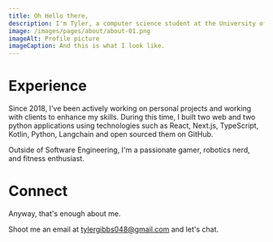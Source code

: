 ```yaml
---
title: Oh Hello there,
description: I'm Tyler, a computer science student at the University of Oklahoma
image: /images/pages/about/about-01.png
imageAlt: Profile picture
imageCaption: And this is what I look like.
---
```


# Experience

Since 2018, I've been actively working on personal projects and working with clients to enhance my skills.
During this time, I built two web and two python applications using technologies
such as React, Next.js, TypeScript, Kotlin, Python, Langchain and open sourced them on GitHub.

Outside of Software Engineering, I'm a passionate gamer, robotics nerd, and fitness enthusiast.

# Connect

Anyway, that's enough about me.

Shoot me an email at tylergibbs048@gmail.com and let's chat.
